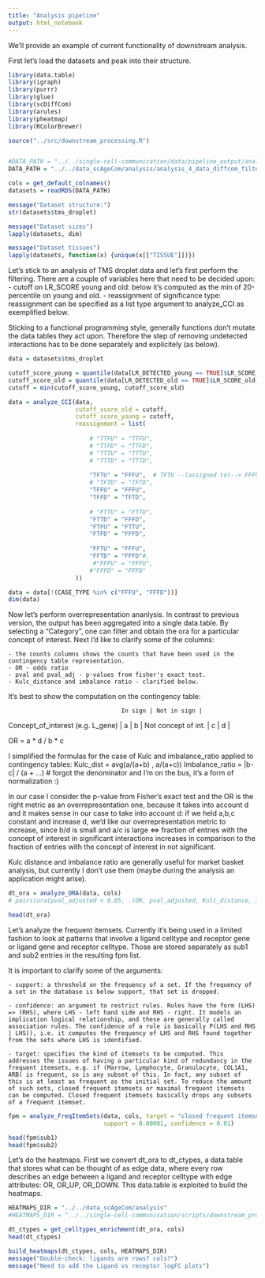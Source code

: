 ```yaml
---
title: "Analysis pipeline"
output: html_notebook
---
```

    

We'll provide an example of current functionality of downstream analysis.

First let's load the datasets and peak into their structure.

```r
library(data.table)
library(igraph)
library(purrr)
library(glue)
library(scDiffCom)
library(arules)
library(pheatmap)
library(RColorBrewer)

source("../src/downstream_processing.R")


#DATA_PATH = "../../single-cell-communication/data/pipeline_output/analysis_4_data_diffcom_filter.rds"
DATA_PATH = "../../data_scAgeCom/analysis/analysis_4_data_diffcom_filter.rds"

cols = get_default_colnames()
datasets = readRDS(DATA_PATH)

message("Dataset structure:")
str(datasets$tms_droplet)

message("Dataset sizes")
lapply(datasets, dim)

message("Dataset tissues")
lapply(datasets, function(x) {unique(x[["TISSUE"]])})
```

Let's stick to an analysis of TMS droplet data and let's first perform the filtering. There are a couple of variables here that need to be decided upon:
    - cutoff on LR_SCORE young and old: below it's computed as the min of 20-percentile on young and old.
    - reassignment of significance type: reassignment can be specified as a list type argument to analyze_CCI as exemplified below.

Sticking to a functional programming style, generally functions don't mutate the data tables they act upon. Therefore the step of removing undetected interactions has to be done separately and explicitely (as below).    

```r
data = datasets$tms_droplet

cutoff_score_young = quantile(data[LR_DETECTED_young == TRUE]$LR_SCORE_young, 0.20)
cutoff_score_old = quantile(data[LR_DETECTED_old == TRUE]$LR_SCORE_old, 0.20)
cutoff = min(cutoff_score_young, cutoff_score_old)

data = analyze_CCI(data, 
                   cutoff_score_old = cutoff,
                   cutoff_score_young = cutoff,
                   reassignment = list(
                       
                       # "TTFU" = "TTFU",
                       # "TTFD" = "TTFD",
                       # "TTTU" = "TTTU",
                       # "TTTD" = "TTTD",
                       
                       "TFTU" = "FFFU",  # TFTU --(assigned to)--> FFFU
                       # "TFTD" = "TFTD",
                       "TFFU" = "FFFU",
                       "TFFD" = "TFTD",
                       
                       # "FTTU" = "FTTU",
                       "FTTD" = "FFFD",
                       "FTFU" = "FTTU",
                       "FTFD" = "FFFD",
                       
                       "FFTU" = "FFFU",
                       "FFTD" = "FFFD"#,
                        #"FFFU" = "FFFU",
                       #"FFFD" = "FFFD"
                   ))

data = data[!(CASE_TYPE %in% c("FFFU", "FFFD"))]
dim(data)
```


Now let's perform overrepresentation ananlysis. In contrast to previous version, the output has been aggregated into a single data.table. By selecting a "Category", one can filter and obtain the ora for a particular concept of interest. Next I'd like to clarify some of the columns:

    - the counts columns shows the counts that have been used in the contingency table representation.
    - OR - odds ratio
    - pval and pval_adj - p-values from fisher's exact test.
    - Kulc_distance and imbalance ratio - clarified below.

It's best to show the computation on the contingency table:
                                    
                                    In sign | Not in sign |
Concept_of_interest (e.g. L_gene) |     a   |     b       |
Not concept of int.               |     c   |     d       |

OR = a * d / b * c

I simplified the formulas for the case of Kulc and imbalance_ratio applied to contingency tables:
Kulc_dist = avg(a/(a+b) , a/(a+c))
Imbalance_ratio = |b-c| / (a + ...)  # forgot the denominator and I'm on the bus, it's a form of normalization :)

In our case I consider the p-value from Fisher's exact test and the OR is the right metric as an overrepresentation one, because it takes into account d and it makes sense in our case to take into account d: if we held a,b,c constant and increase d, we'd like our overrepresentation metric to increase, since b/d is small and a/c is large <=> fraction of entries with the concept of interest in significant interactions increases in comparison to the fraction of entries with the concept of interest in not significant. 

Kulc distance and imbalance ratio are generally useful for market basket analysis, but currently I don't use them (maybe during the analysis an application might arise). 


```r
dt_ora = analyze_ORA(data, cols)
# pairs(ora[pval_adjusted < 0.05, .(OR, pval_adjusted, Kulc_distance, Imbalance_ratio)])

head(dt_ora)
```

Let's analyze the frequent itemsets. Currently it's being used in a limited fashion to look at patterns that involve a ligand celltype and receptor gene or ligand gene and receptor celltype. Those are stored separately as sub1 and sub2 entries in the resulting fpm list.

It is important to clarify some of the arguments:
    
    - support: a threshold on the frequency of a set. If the frequency of a set in the database is below support, that set is dropped.
    
    - confidence: an argument to restrict rules. Rules have the form (LHS) => (RHS), where LHS - left hand side and RHS - right. It models an implication logical relationship, and these are generally called association rules. The confidence of a rule is basically P(LHS and RHS | LHS)), i.e. it computes the frequency of LHS and RHS found together from the sets where LHS is identified.
    
    - target: specifies the kind of itemsets to be computed. This addresses the issues of having a particular kind of redundancy in the frequent itemsets, e.g. if (Marrow, Lymphocyte, Granulocyte, COL1A1, ARB) is frequent, so is any subset of this. In fact, any subset of this is at least as frequent as the initial set. To reduce the amount of such sets, closed frequent itemsets or maximal frequent itemsets can be computed. Closed frequent itemsets basically drops any subsets of a frequent itemset.

```r
fpm = analyze_FreqItemSets(data, cols, target = "closed frequent itemsets",
                           support = 0.00001, confidence = 0.01)

head(fpm$sub1)
head(fpm$sub2)
```

Let's do the heatmaps. First we convert dt_ora to dt_ctypes, a data.table that stores what can be thought of as edge data, where every row describes an edge between a ligand and receptor celltype with edge attributes: OR, OR_UP, OR_DOWN. This data.table is exploited to build the heatmaps.

```r
HEATMAPS_DIR = "../../data_scAgeCom/analysis"
#HEATMAPS_DIR = "../../single-cell-communication/scripts/downstream_processing_dev/notebooks/heatmaps_dir"  # specify with or without "/" as last char :)

dt_ctypes = get_celltypes_enrichment(dt_ora, cols)
head(dt_ctypes)

build_heatmaps(dt_ctypes, cols, HEATMAPS_DIR)
message("Double-check: ligands are rows? cols?")
message("Need to add the Ligand vs receptor logFC plots")
```
